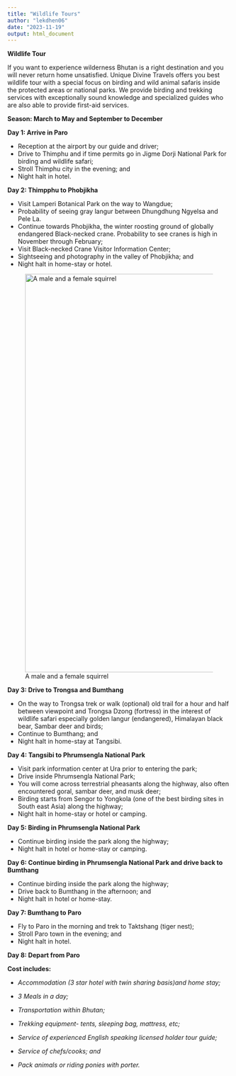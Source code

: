 ```yaml
---
title: "Wildlife Tours"
author: "lekdhen06"
date: "2023-11-19"
output: html_document
---
```


**Wildlife Tour**

If you want to experience wilderness Bhutan is a right destination and you will never return home unsatisfied. Unique Divine Travels offers you best wildlife tour with a special focus on birding and wild animal safaris inside the protected areas or national parks. We provide birding and trekking services with exceptionally sound knowledge and specialized guides who are also able to provide first-aid services.

**Season: March to May and September to December**

**Day 1: Arrive in Paro**

-   Reception at the airport by our guide and driver;
-   Drive to Thimphu and if time permits go in Jigme Dorji National Park for birding and wildlife safari;
-   Stroll Thimphu city in the evening; and
-   Night halt in hotel.

**Day 2: Thimpphu to Phobjikha**

-   Visit Lamperi Botanical Park on the way to Wangdue;
-   Probability of seeing gray langur between Dhungdhung Ngyelsa and Pele La.
-   Continue towards Phobjikha, the winter roosting ground of globally endangered Black-necked crane. Probability to see cranes is high in November through February;
-   Visit Black-necked Crane Visitor Information Center;
-   Sightseeing and photography in the valley of Phobjikha; and
-   Night halt in home-stay or hotel.

![A male and a female squirrel](/img/squirrel-pair.JPG){width="900"}

**Day 3: Drive to Trongsa and Bumthang**

-   On the way to Trongsa trek or walk (optional) old trail for a hour and half between viewpoint and Trongsa Dzong (fortress) in the interest of wildlife safari especially golden langur (endangered), Himalayan black bear, Sambar deer and birds;
-   Continue to Bumthang; and
-   Night halt in home-stay at Tangsibi.

**Day 4: Tangsibi to Phrumsengla National Park**

-   Visit park information center at Ura prior to entering the park;
-   Drive inside Phrumsengla National Park;
-   You will come across terrestrial pheasants along the highway, also often encountered goral, sambar deer, and musk deer;
-   Birding starts from Sengor to Yongkola (one of the best birding sites in South east Asia) along the highway;
-   Night halt in home-stay or hotel or camping.

**Day 5: Birding in Phrumsengla National Park**

-   Continue birding inside the park along the highway;
-   Night halt in hotel or home-stay or camping.

**Day 6: Continue birding in Phrumsengla National Park and drive back to Bumthang**

-   Continue birding inside the park along the highway;
-   Drive back to Bumthang in the afternoon; and
-   Night halt in hotel or home-stay.

**Day 7: Bumthang to Paro**

-   Fly to Paro in the morning and trek to Taktshang (tiger nest);
-   Stroll Paro town in the evening; and
-   Night halt in hotel.

**Day 8: Depart from Paro**

**Cost includes:**

-   *Accommodation (3 star hotel with twin sharing basis)and home stay;*

-   *3 Meals in a day;*

-   *Transportation within Bhutan;*

-   *Trekking equipment- tents, sleeping bag, mattress, etc;*

-   *Service of experienced English speaking licensed holder tour guide;*

-   *Service of chefs/cooks; and*

-   *Pack animals or riding ponies with porter.*
